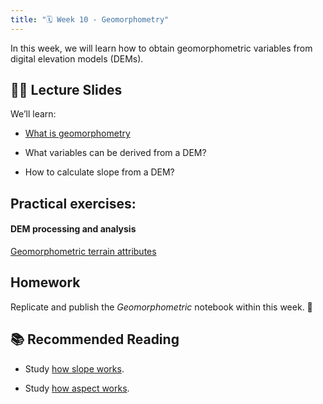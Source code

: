 ```yaml
---
title: "🗓️ Week 10 - Geomorphometry"
---
```


In this week, we will learn how to obtain geomorphometric variables from digital elevation models (DEMs). 


## 👨‍🏫 Lecture Slides 

We'll learn:

- [What is geomorphometry](https://www.geomorphometry.org/uploads/pdf/Pike_2008_Geomorphometry_ch1.pdf)

- What variables can be derived from a DEM?

- How to calculate slope from a DEM?


## **Practical exercises**:


#### DEM processing and analysis
::: {.callout-important collapse="true"}
[Geomorphometric terrain attributes](https://rpubs.com/ials2un/geomorphometric)
:::


## Homework
Replicate and publish the *Geomorphometric* notebook within this week.
🎥 

## 📚 Recommended Reading 

- Study [how slope works](https://pro.arcgis.com/en/pro-app/3.0/tool-reference/spatial-analyst/how-slope-works.htm).

- Study [how aspect works](https://pro.arcgis.com/en/pro-app/3.3/tool-reference/spatial-analyst/how-aspect-works.htm).




